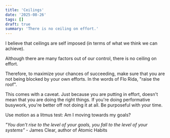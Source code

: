 ```yaml
---
title: 'Ceilings'
date: '2025-08-26'
tags: []
draft: true
summary: 'There is no ceiling on effort.'
---
```


I believe that ceilings are self imposed (in terms of what we think we can achieve).

Although there are many factors out of our control, there is no ceiling on effort.

Therefore, to maximize your chances of succeeding, make sure that you are not being blocked by your own efforts. In the words of Flo Rida, "raise the roof".

This comes with a caveat. Just because you are putting in effort, doesn't mean that you are doing the right things. If you're doing performative busywork, you're better off not doing it at all. Be purposeful with your time.

Use motion as a litmus test: Am I moving towards my goals?

*"You don't rise to the level of your goals, you fall to the level of your systems"* - James Clear, author of Atomic Habits